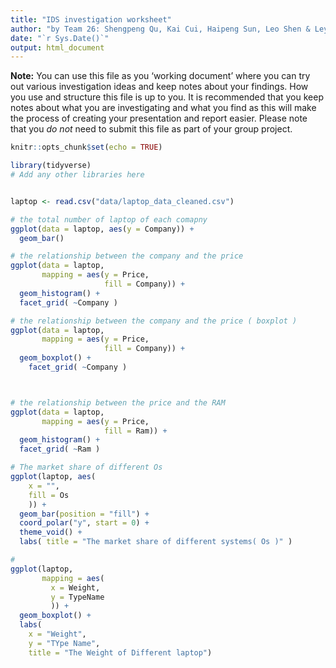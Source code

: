 ```yaml
---
title: "IDS investigation worksheet"
author: "by Team 26: Shengpeng Qu, Kai Cui, Haipeng Sun, Leo Shen & Leyuan Wen"
date: "`r Sys.Date()`"
output: html_document
---
```


**Note:** You can use this file as you 'working document' where you can try out various investigation ideas and keep notes about your findings. How you use and structure this file is up to you. It is recommended that you keep notes about what you are investigating and what you find as this will make the process of creating your presentation and report easier. Please note that you *do not* need to submit this file as part of your group project.

```r
knitr::opts_chunk$set(echo = TRUE)
```

```r
library(tidyverse)
# Add any other libraries here



```

```r
laptop <- read.csv("data/laptop_data_cleaned.csv") 

# the total number of laptop of each comapny
ggplot(data = laptop, aes(y = Company)) +
  geom_bar()

# the relationship between the company and the price 
ggplot(data = laptop, 
       mapping = aes(y = Price,
                     fill = Company)) +
  geom_histogram() +
  facet_grid( ~Company )

# the relationship between the company and the price ( boxplot ) 
ggplot(data = laptop, 
       mapping = aes(y = Price,
                     fill = Company)) +
  geom_boxplot() +
    facet_grid( ~Company )



# the relationship between the price and the RAM 
ggplot(data = laptop, 
       mapping = aes(y = Price,
                     fill = Ram)) +
  geom_histogram() +
  facet_grid( ~Ram )

# The market share of different Os
ggplot(laptop, aes(
    x = "",
    fill = Os
    )) +
  geom_bar(position = "fill") +
  coord_polar("y", start = 0) +
  theme_void() +
  labs( title = "The market share of different systems( Os )" )

#
ggplot(laptop, 
       mapping = aes(
         x = Weight,   
         y = TypeName
         )) +
  geom_boxplot() +  
  labs(
    x = "Weight",
    y = "TYpe Name",
    title = "The Weight of Different laptop")
   



```

